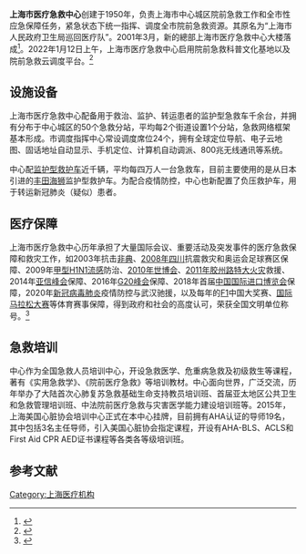 {{Refimprove|time=2020-12-25T11:46:52+00:00}}
{{Infobox PRCG
|机构名称=上海市医疗急救中心
|标志1=[[File:Sh120.png|240px]]
|职位1=主任
|人员1=张志峰
|职位2=党委书记
|人员2=吴晓东
|职位3=党委副书记
|人员3=张志峰、顾丽萍
|职位4=纪委书记
|人员4=顾丽萍
|职位5=副主任
|人员5=陆峰、解炯、袁明
|业务上级=[[上海市卫生局|上海市卫生局]]
|组织上级=
|机构类型=
|行政级别=
|成立时间=1950年
|地址1=[[上海市|上海市]][[徐汇区|徐汇区]][[宜山路_(上海)|宜山路]]636号
|官网=[http://www.sh120.sh.cn/ 上海市医疗急救中心]
|电话=021-24027777
}}

'''上海市医疗急救中心'''创建于1950年，负责上海市中心城区院前急救工作和全市性应急保障任务，紧急状态下统一指挥、调度全市院前急救资源。其原名为“上海市人民政府卫生局巡回医疗队”。2001年3月，新的總部上海市医疗急救中心大楼落成<ref>{{cite news |title=院前急救型的上海市医疗急救中心 |url=http://qikan.chaoxing.com/detail_38502727e7500f26b93650ac5d0c6060c0bdb69ecde97e961921b0a3ea255101fc1cf1fbb4666ae6edd3f8a9214ee5549a64394b83db06815187a4767479adc51d3f8f9aa021c688661c4d9b05868a0a20b88c6e534e6905ff2392838a1740b511270bb1d955dcf1adfd43ad95f43916 |publisher=《中国医院建筑与装备》 2011年第10期 P21-22页}}</ref>。2022年1月12日上午，上海市医疗急救中心启用院前急救科普文化基地以及院前急救云调度平台。<ref>{{cite news |title=上海院前急救平台智慧升级，急救科普基地启用，可实地体验如何“救人” |url=http://newsxmwb.xinmin.cn/2022/01/12/32096219.html}}</ref>

== 设施设备 ==

上海市医疗急救中心配备用于救治、监护、转运患者的监护型急救车千余台，并拥有分布于中心城区的50个急救分站，平均每2个街道设置1个分站，急救网络框架基本形成。市调度指挥中心常设调度席位24个，拥有全球定位导航、电子云地图、固话地址自动显示、手机定位、计算机自动调派、800兆无线通讯等系统。

中心配[[监护型救护车|监护型救护车]]近千辆，平均每四万人一台急救车，目前主要使用的是从日本引进的[[丰田海狮|丰田海狮]]监护型救护车。为配合疫情防控，中心也新配置了负压救护车，用于转运新冠肺炎（疑似）患者。

== 医疗保障 ==

上海市医疗急救中心历年承担了大量国际会议、重要活动及突发事件的医疗急救保障和救灾工作，如2003年抗击[[非典|非典]]、[[汶川大地震|2008年四川]]抗震救灾和奥运会足球赛区保障、2009年[[甲型H1N1流感|甲型H1N1流感]]防治、[[2010年世博会|2010年世博会]]、[[上海“11·15”特别重大火灾|2011年胶州路特大火灾]]救援、2014年[[亚信峰会|亚信峰会]]保障、2016年[[G20峰会|G20峰会]]保障、2018年首届[[中国国际进口博览会|中国国际进口博览会]]保障，2020年[[2019冠状病毒病|新冠病毒肺炎]]疫情防控与武汉驰援，以及每年的[[F1|F1]]中国大奖赛、[[上海国际马拉松|国际马拉松大赛]]等体育赛事保障，得到政府和社会的高度认可，荣获全国文明单位称号。<ref>{{Cite web |url=http://www.sh120.sh.cn/jjzx/n3/n12/u1ai435.html |title=存档副本 |access-date=2021-02-19 |archive-date=2020-02-04 |archive-url=https://web.archive.org/web/20200204165700/http://www.sh120.sh.cn/jjzx/n3/n12/u1ai435.html }}</ref>

== 急救培训 ==

中心作为全国急救人员培训中心，开设急救医学、危重病急救及初级救生等课程，著有《实用急救学》、《院前医疗急救》等培训教材。中心面向世界，广泛交流，历年举办了大陆首次心肺复苏急救基础生命支持教员培训班、首届亚太地区公共卫生和急救管理培训班、中法院前医疗急救与灾害医学能力建设培训班等。2015年，上海美国心脏协会培训中心正式在本中心挂牌，目前拥有AHA认证的导师19名，其中包括3名主任导师，引入美国心脏协会指定课程，开设有AHA-BLS、ACLS和First Aid CPR AED证书课程等各类各等级培训班。

==参考文献==
{{reflist}}

[[Category:上海医疗机构|Category:上海医疗机构]]